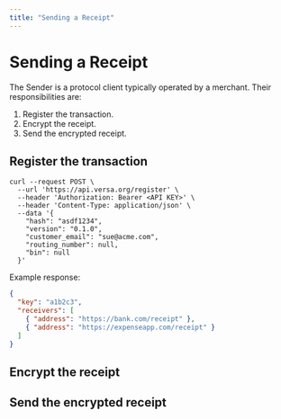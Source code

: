 ```yaml
---
title: "Sending a Receipt"
---
```


# Sending a Receipt

The Sender is a protocol client typically operated by a merchant. Their responsibilities are:

1. Register the transaction.
2. Encrypt the receipt.
3. Send the encrypted receipt.

## Register the transaction

```curl
curl --request POST \
  --url 'https://api.versa.org/register' \
  --header 'Authorization: Bearer <API KEY>' \
  --header 'Content-Type: application/json' \
  --data '{
    "hash": "asdf1234",
    "version": "0.1.0",
    "customer_email": "sue@acme.com",
    "routing_number": null,
    "bin": null
  }'
```

Example response:

```json
{
  "key": "a1b2c3",
  "receivers": [
    { "address": "https://bank.com/receipt" },
    { "address": "https://expenseapp.com/receipt" }
  ]
}
```

## Encrypt the receipt

## Send the encrypted receipt
